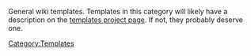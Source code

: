 General wiki templates. Templates in this category will likely have a description on the [[Project:Templates|templates project page]]. If not, they probably deserve one.

{{Templatecategory}}

[[Category:Templates]]